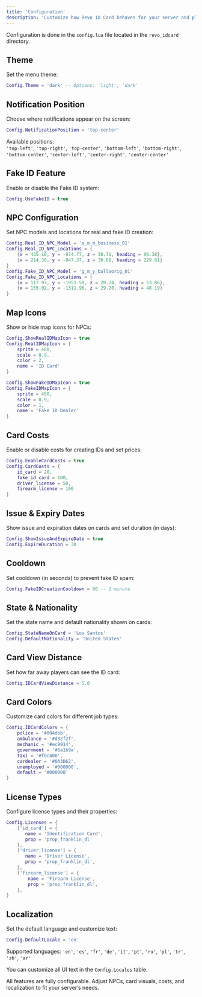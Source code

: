 ```yaml
---
title: 'Configuration'
description: 'Customize how Revo ID Card behaves for your server and players.'
---
```


<Info>
  Configuration is done in the <code>config.lua</code> file located in the <code>revo_idcard</code> directory.
</Info>

## Theme

Set the menu theme:

```lua
Config.Theme = 'dark' -- Options: 'light', 'dark'
```

## Notification Position

Choose where notifications appear on the screen:

```lua
Config.NotificationPosition = 'top-center'
```

Available positions:  
`'top-left'`, `'top-right'`, `'top-center'`, `'bottom-left'`, `'bottom-right'`, `'bottom-center'`, `'center-left'`, `'center-right'`, `'center-center'`

## Fake ID Feature

Enable or disable the Fake ID system:

```lua
Config.UseFakeID = true
```

## NPC Configuration

Set NPC models and locations for real and fake ID creation:

```lua
Config.Real_ID_NPC_Model = 'a_m_m_business_01'
Config.Real_ID_NPC_Locations = {
    {x = 435.10, y = -974.77, z = 30.71, heading = 96.38},
    {x = 214.30, y = -947.37, z = 30.68, heading = 229.61}
}
Config.Fake_ID_NPC_Model = 'g_m_y_ballaorig_01'
Config.Fake_ID_NPC_Locations = {
    {x = 117.97, y = -1951.58, z = 20.74, heading = 53.86},
    {x = 155.02, y = -1311.96, z = 29.20, heading = 48.19}
}
```

## Map Icons

Show or hide map icons for NPCs:

```lua
Config.ShowRealIDMapIcon = true
Config.RealIDMapIcon = {
    sprite = 480,
    scale = 0.9,
    color = 2,
    name = 'ID Card'
}

Config.ShowFakeIDMapIcon = true
Config.FakeIDMapIcon = {
    sprite = 480,
    scale = 0.9,
    color = 1,
    name = 'Fake ID Dealer'
}
```

## Card Costs

Enable or disable costs for creating IDs and set prices:

```lua
Config.EnableCardCosts = true
Config.CardCosts = {
    id_card = 20,
    fake_id_card = 100,
    driver_license = 50,
    firearm_license = 100
}
```

## Issue & Expiry Dates

Show issue and expiration dates on cards and set duration (in days):

```lua
Config.ShowIssueAndExpireDate = true
Config.ExpireDuration = 30
```

## Cooldown

Set cooldown (in seconds) to prevent fake ID spam:

```lua
Config.FakeIDCreationCooldown = 60 -- 1 minute
```

## State & Nationality

Set the state name and default nationality shown on cards:

```lua
Config.StateNameOnCard = 'Los Santos'
Config.DefaultNationality = 'United States'
```

## Card View Distance

Set how far away players can see the ID card:

```lua
Config.IDCardViewDistance = 5.0
```

## Card Colors

Customize card colors for different job types:

```lua
Config.IDCardColors = {
    police = '#004dbb',
    ambulance = '#d32f2f',
    mechanic = '#ec9914',
    government = '#6a1b9a',
    taxi = '#f0c400',
    cardealer = '#0A3D62',
    unemployed = '#000000',
    default = '#000000'
}
```

## License Types

Configure license types and their properties:

```lua
Config.Licenses = {
    ['id_card'] = {
       name = 'Identification Card',
       prop = 'prop_franklin_dl'
    },
    ['driver_license'] = {
       name = 'Driver License',
       prop = 'prop_franklin_dl',
    },
    ['firearm_license'] = {
        name = 'Firearm License',
        prop = 'prop_franklin_dl',
    },
}
```

## Localization

Set the default language and customize text:

```lua
Config.DefaultLocale = 'en'
```

Supported languages: `'en'`, `'es'`, `'fr'`, `'de'`, `'it'`, `'pt'`, `'ru'`, `'pl'`, `'tr'`, `'zh'`, `'ar'`

You can customize all UI text in the `Config.Locales` table.

<Tip>
  All features are fully configurable. Adjust NPCs, card visuals, costs, and localization to fit your server’s needs.
</Tip>

